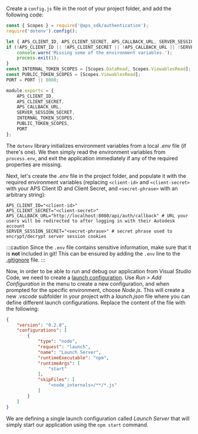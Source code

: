 Create a `config.js` file in the root of your project folder, and add the following code:

```js title="config.js"
const { Scopes } = require('@aps_sdk/authentication');
require('dotenv').config();

let { APS_CLIENT_ID, APS_CLIENT_SECRET, APS_CALLBACK_URL, SERVER_SESSION_SECRET, PORT } = process.env;
if (!APS_CLIENT_ID || !APS_CLIENT_SECRET || !APS_CALLBACK_URL || !SERVER_SESSION_SECRET) {
    console.warn('Missing some of the environment variables.');
    process.exit(1);
}
const INTERNAL_TOKEN_SCOPES = [Scopes.DataRead, Scopes.ViewablesRead];
const PUBLIC_TOKEN_SCOPES = [Scopes.ViewablesRead];
PORT = PORT || 8080;

module.exports = {
    APS_CLIENT_ID,
    APS_CLIENT_SECRET,
    APS_CALLBACK_URL,
    SERVER_SESSION_SECRET,
    INTERNAL_TOKEN_SCOPES,
    PUBLIC_TOKEN_SCOPES,
    PORT
};
```

The `dotenv` library initializes environment variables from a local _.env_ file (if there's one).
We then simply read the environment variables from `process.env`, and exit the application
immediately if any of the required properties are missing.

Next, let's create the _.env_ file in the project folder, and populate it with the required
environment variables (replacing `<client-id>` and `<client-secret>` with your APS Client ID
and Client Secret, and `<secret-phrase>` with an arbitrary string):

``` title=".env"
APS_CLIENT_ID="<client-id>"
APS_CLIENT_SECRET="<client-secret>"
APS_CALLBACK_URL="http://localhost:8080/api/auth/callback" # URL your users will be redirected to after logging in with their Autodesk account
SERVER_SESSION_SECRET="<secret-phrase>" # secret phrase used to encrypt/decrypt server session cookies
```

:::caution
Since the `.env` file contains sensitive information, make sure that it is **not** included in git!
This can be ensured by adding the `.env` line to the [.gitignore](https://git-scm.com/docs/gitignore) file.
:::

Now, in order to be able to run and debug our application from Visual Studio Code, we need to create
a [launch configuration](https://code.visualstudio.com/docs/editor/debugging#_launch-configurations).
Use _Run > Add Configuration_ in the menu to create a new configuration, and when prompted
for the specific environment, choose _Node.js_. This will create a new _.vscode_
subfolder in your project with a _launch.json_ file where you can define different
launch configurations. Replace the content of the file with the following:

```json title=".vscode/launch.json"
{
    "version": "0.2.0",
    "configurations": [
        {
            "type": "node",
            "request": "launch",
            "name": "Launch Server",
            "runtimeExecutable": "npm",
            "runtimeArgs": [
                "start"
            ],
            "skipFiles": [
                "<node_internals>/**/*.js"
            ]
        }
    ]
}
```

We are defining a single launch configuration called _Launch Server_ that will simply
start our application using the `npm start` command.